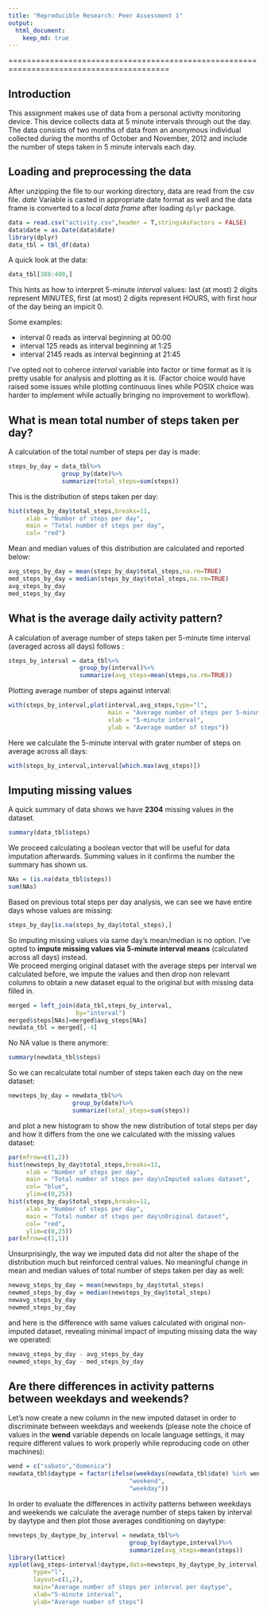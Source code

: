 ```yaml
---
title: "Reproducible Research: Peer Assessment 1"
output: 
  html_document:
    keep_md: true
---
```


=========================================================================================

## Introduction

This assignment makes use of data from a personal activity monitoring device. This device collects data at 5 minute intervals through out the day. The data consists of two months of data from an anonymous individual collected during the months of October and November, 2012 and include the number of steps taken in 5 minute intervals each day.  

## Loading and preprocessing the data  
  
After unzipping the file to our working directory, data are read from the csv file.
*date* Variable is casted in appropriate date format as well and the data frame is converted to a *local data frame* after loading `dplyr` package.

```r
data = read.csv("activity.csv",header = T,stringsAsFactors = FALSE)
data$date = as.Date(data$date)
library(dplyr)
data_tbl = tbl_df(data)
```
A quick look at the data:

```r
data_tbl[388:400,]
```

This hints as how to interpret 5-minute *interval* values: last (at most) 2 digits represent MINUTES, first (at most) 2 digits represent HOURS, with first hour of the day being an impicit 0.  

Some examples:  
  
  - interval 0 reads as interval beginning at 00:00
  - interval 125 reads as interval beginning at 1:25
  - interval 2145 reads as interval beginning at 21:45  
  
I've opted not to coherce *interval* variable into factor or time format as it is pretty usable for analysis and plotting as it is. 
(Factor choice would have raised some issues while plotting continuous lines while POSIX choice was harder to implement while actually bringing no improvement to workflow).    

## What is mean total number of steps taken per day?

A calculation of the total number of steps per day is made:  

```r
steps_by_day = data_tbl%>% 
               group_by(date)%>%
               summarize(total_steps=sum(steps))
```

This is the distribution of steps taken per day:  

```r
hist(steps_by_day$total_steps,breaks=11,
     xlab = "Number of steps per day",
     main = "Total number of steps per day",
     col= "red")
```

Mean and median values of this distribution are calculated and reported below:  

```r
avg_steps_by_day = mean(steps_by_day$total_steps,na.rm=TRUE)
med_steps_by_day = median(steps_by_day$total_steps,na.rm=TRUE)
avg_steps_by_day
med_steps_by_day

```
  

## What is the average daily activity pattern?

A calculation of average number of steps taken per 5-minute time interval (averaged across all days) follows :  

```r
steps_by_interval = data_tbl%>% 
                    group_by(interval)%>%
                    summarize(avg_steps=mean(steps,na.rm=TRUE))
```

Plotting average number of steps against interval:

```r
with(steps_by_interval,plot(interval,avg_steps,type="l",
                            main = "Average number of steps per 5-minute interval",
                            xlab = "5-minute interval",
                            ylab = "Average number of steps"))
```

Here we calculate the 5-minute interval with grater number of steps on average across all days:

```r
with(steps_by_interval,interval[which.max(avg_steps)])
```

  
## Imputing missing values

A quick summary of data shows we have **2304** missing values in the dataset.  

```r
summary(data_tbl$steps)
```

We proceed calculating a boolean vector that will be useful for data imputation afterwards. Summing values in it confirms the number the summary has shown us.

```r
NAs = (is.na(data_tbl$steps))
sum(NAs)
```
  

Based on previous total steps per day analysis, we can see we have entire days whose values are missing: 

```r
steps_by_day[is.na(steps_by_day$total_steps),]
```

So imputing missing values via same day's mean/median is no option. I've opted to **impute missing values via 5-minute interval means** (calculated across all days) instead.  
We proceed merging original dataset with the average steps per interval we calculated before, we impute the values and then drop non relevant columns to obtain a new dataset equal to the original but with missing data filled in.

```r
merged = left_join(data_tbl,steps_by_interval,
                   by="interval")
merged$steps[NAs]=merged$avg_steps[NAs]
newdata_tbl = merged[,-4]
```

No NA value is there anymore:

```r
summary(newdata_tbl$steps)
```

So we can recalculate total number of steps taken each day on the new dataset:

```r
newsteps_by_day = newdata_tbl%>% 
                  group_by(date)%>%
                  summarize(total_steps=sum(steps))
```

and plot a new histogram to show the new distribution of total steps per day and how it differs from the one we calculated with the missing values dataset:

```r
par(mfrow=c(1,2))
hist(newsteps_by_day$total_steps,breaks=11,
     xlab = "Number of steps per day",
     main = "Total number of steps per day\nImputed values dataset",
     col= "blue",
     ylim=c(0,25))
hist(steps_by_day$total_steps,breaks=11,
     xlab = "Number of steps per day",
     main = "Total number of steps per day\nOriginal dataset",
     col= "red",
     ylim=c(0,25))
par(mfrow=c(1,1))
```

Unsurprisingly, the way we imputed data did not alter the shape of the distribution much but reinforced central values. No meaningful change in mean and median values of total number of steps taken per day as well:

```r

newavg_steps_by_day = mean(newsteps_by_day$total_steps)
newmed_steps_by_day = median(newsteps_by_day$total_steps)
newavg_steps_by_day
newmed_steps_by_day

```

and here is the difference with same values calculated with original non-imputed dataset, revealing minimal impact of imputing missing data the way we operated:

```r
newavg_steps_by_day - avg_steps_by_day
newmed_steps_by_day - med_steps_by_day

```

## Are there differences in activity patterns between weekdays and weekends?

Let's now create a new column in the new imputed dataset in order to discriminate between weekdays and weekends (please note the choice of values in the **wend** variable depends on locale language settings, it may require different values to work properly while reproducing code on other machines):

```r
wend = c("sabato","domenica")
newdata_tbl$daytype = factor(ifelse(weekdays(newdata_tbl$date) %in% wend,
                                  "weekend",
                                  "weekday"))
```

In order to evaluate the differences in activity patterns between weekdays and weekends we calculate the average number of steps taken by interval by daytype
and then plot those averages conditioning on daytype:

```r

newsteps_by_daytype_by_interval = newdata_tbl%>% 
                                  group_by(daytype,interval)%>%
                                  summarize(avg_steps=mean(steps))
library(lattice)
xyplot(avg_steps~interval|daytype,data=newsteps_by_daytype_by_interval,
       type="l",
       layout=c(1,2),
       main="Average number of steps per interval per daytype",
       xlab="5-minute interval",
       ylab="Average number of steps")
```

